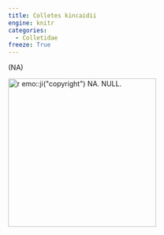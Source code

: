 ```yaml
---
title: Colletes kincaidii
engine: knitr
categories:
  - Colletidae
freeze: True
---
```

(NA)

[![`r emo::ji("copyright")` NA. NULL.](/files/no_bee.png){height=300}](NA)
